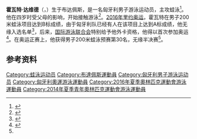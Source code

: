 {{NoteTA|G1=Aquatics}}
{{Infobox swimmer
| name           = 霍瓦特·达维德
| image          = 
| caption        = 
| fullname       = 
| nationality    = {{HUN}}
| strokes        = [[蛙泳|蛙泳]]
| club           = 
| collegeteam    = 
| birth_date     = {{birth date and age|1996|5|16|df=yes}}
| birth_place    = {{HUN}}[[布达佩斯|布达佩斯]]
| death_date     = 
| death_place    = 
| height         = 
| weight         = 
| medaltemplates = 
{{MedalSport|男子[[游泳|游泳]]}}
{{MedalCountry|{{HUN}}}}
{{MedalCompetition|[[欧洲短池游泳锦标赛|欧洲短池游泳锦标赛]]}}
{{MedalSilver|2019 格拉斯哥|4×50米混合泳接力}}
{{MedalCompetition|[[世界青年游泳锦标赛|世界青年游泳锦标赛]]}}
{{MedalSilver|[[2013年世界青年游泳锦标赛|2013 迪拜]]|200米蛙泳}}
{{MedalCompetition|欧洲青年游泳锦标赛}}
{{MedalBronze|2014 多德雷赫特|200米蛙泳}}
| show-medals    = yes
| updated        = 
}}
{{Eastern name order|匈牙利语|匈牙利人名}}
'''霍瓦特·达维德'''（{{lang-hu|Horváth Dávid}}，{{bd|1996年|5月16日||}}）生于布达佩斯，是一名匈牙利男子游泳运动员，主攻蛙泳<ref name="sport-reference">{{cite web|url=https://www.sports-reference.com/olympics/athletes/ho/david-horvath-1.html|title=Dávid Horváth|work=Sport Reference|accessdate=2020-07-25|archiveurl=https://web.archive.org/web/20200114085018/https://www.sports-reference.com/olympics/athletes/ho/david-horvath-1.html|archivedate=2020-01-14}}</ref>。他在四岁时受父母的影响，开始接触游泳<ref>{{cite web|url=http://olimpia.hu/sw-horvath-david|script-title=hu:Horváth Dávid|work={{lang|hu|Magyar Olimpiai Bizottság}}|accessdate=2020-07-25|archiveurl=https://web.archive.org/web/20181201130757/http://olimpia.hu/sw-horvath-david|archivedate=2018-12-01}}</ref>。[[2016年夏季奥林匹克运动会|2016年里约奥运]]，霍瓦特在男子200米蛙泳项目达到B标成绩，由于匈牙利队已经有人在该项目上达到A标成绩，他无缘入选名单<ref>{{cite web|url=http://www.nemzetisport.hu/rio-2016/rio-2016-horvath-david-megsem-utazhat-35-fos-a-magyar-uszocsapat-2513509|script-title=hu:Rio 2016: Horváth Dávid mégsem utazhat, 35 fős a magyar úszócsapat|publisher={{lang|hu|Nemzeti Sport}}|date=2016-07-15|accessdate=2020-07-25|archiveurl=https://web.archive.org/web/20160819032743/http://www.nemzetisport.hu/rio-2016/rio-2016-horvath-david-megsem-utazhat-35-fos-a-magyar-uszocsapat-2513509|archivedate=2016-08-19}}</ref>，后来，[[国际游泳联合会|国际游泳联合会]]特别给予他外卡资格，他得以首次参加奥运<ref>{{cite web|url=http://www.nemzetisport.hu/rio-2016/rio-2016-megkapta-a-szabadkartyat-megegy-uszonk-indulhat-az-olimpian-2514795|script-title=hu:Rio 2016: megkapta a szabadkártyát! Még egy úszónk indulhat az olimpián|publisher={{lang|hu|Nemzeti Sport}}|date=2016-07-22|accessdate=2020-07-25|archiveurl=https://web.archive.org/web/20161025193108/http://www.nemzetisport.hu/rio-2016/rio-2016-megkapta-a-szabadkartyat-megegy-uszonk-indulhat-az-olimpian-2514795|archivedate=2016-10-25}}</ref>。在奥运正赛上，他获得男子200米蛙泳预赛第30名，无缘半决赛<ref name="sport-reference"/>。

==参考资料==
{{reflist}}

{{Authority control}}

{{DEFAULTSORT:Horvath, David}}
[[Category:蛙泳运动员|Category:蛙泳运动员]]
[[Category:布達佩斯運動員|Category:布達佩斯運動員]]
[[Category:匈牙利男子游泳运动员|Category:匈牙利男子游泳运动员]]
[[Category:匈牙利奧運游泳運動員|Category:匈牙利奧運游泳運動員]]
[[Category:2016年夏季奧林匹克運動會游泳運動員|Category:2016年夏季奧林匹克運動會游泳運動員]]
[[Category:2014年夏季青年奧林匹克運動會游泳運動員|Category:2014年夏季青年奧林匹克運動會游泳運動員]]